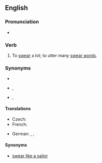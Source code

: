 ==English==

===Pronunciation===
* {{audio|en|En-au-swear like a trooper.ogg|Audio (AU)}}

===Verb===
{{head|en|verb}}

# {{lb|en|simile}} To [[swear]] a lot; to utter many [[swear word]]s.

===Synonyms===
* {{l|en|curse like a trooper}}
* {{l|en|curse like a pagan}}, {{l|en|swear like a pagan}}
* {{l|en|curse like a sailor}}, {{l|en|swear like a sailor}}

====Translations====
{{trans-top}}
* Czech: {{t|cs|klít jako pohan}}
* French: {{t+|fr|jurer comme un charretier}}
{{trans-mid}}
* German: {{t|de|fluchen wie ein Kesselflicker|lit=like a tinker}}, {{t+|de|fluchen wie ein Bierkutscher|lit=like a drayman}}, {{t|de|fluchen wie ein Seemann|lit=like a sailor}}
{{trans-bottom}}

====Synonyms====
* [[swear like a sailor]]